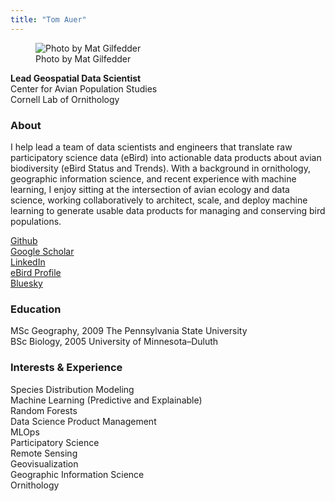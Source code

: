 ```yaml
---
title: "Tom Auer"
---
```


![Photo by Mat Gilfedder](photo_resize.jpg)

**Lead Geospatial Data Scientist**\
Center for Avian Population Studies\
Cornell Lab of Ornithology\

### About

I help lead a team of data scientists and engineers that translate raw participatory science data (eBird) into actionable data products about avian biodiversity (eBird Status and Trends). With a background in ornithology, geographic information science, and recent experience with machine learning, I enjoy sitting at the intersection of avian ecology and data science, working collaboratively to architect, scale, and deploy machine learning to generate usable data products for managing and conserving bird populations.

[Github](https://github.com/tomauer){target="_blank"}\
[Google Scholar](https://scholar.google.com/citations?user=-ctK6KUAAAAJ&hl=en){target="_blank"}\
[LinkedIn](https://www.linkedin.com/in/tom-auer-6b0808256/){target="_blank"}\
[eBird Profile](https://ebird.org/profile/MTkwMDY){target="_blank"}\
[Bluesky](https://bsky.app/profile/tomauer.bsky.social){target="_blank"}\

### Education

MSc Geography, 2009 The Pennsylvania State University\
BSc Biology, 2005 University of Minnesota--Duluth

### Interests & Experience

Species Distribution Modeling\
Machine Learning (Predictive and Explainable)\
Random Forests\
Data Science Product Management\
MLOps\
Participatory Science\
Remote Sensing\
Geovisualization\
Geographic Information Science\
Ornithology\
